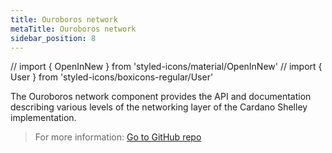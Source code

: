 ```yaml
---
title: Ouroboros network
metaTitle: Ouroboros network
sidebar_position: 8
---
```


// import { OpenInNew } from 'styled-icons/material/OpenInNew' // import { User
} from 'styled-icons/boxicons-regular/User'

The Ouroboros network component provides the API and documentation describing
various levels of the networking layer of the Cardano Shelley implementation.

> For more information:
> [Go to GitHub repo <OpenInNew className='content-link' />](https://github.com/input-output-hk/ouroboros-network/#ouroboros-network)
